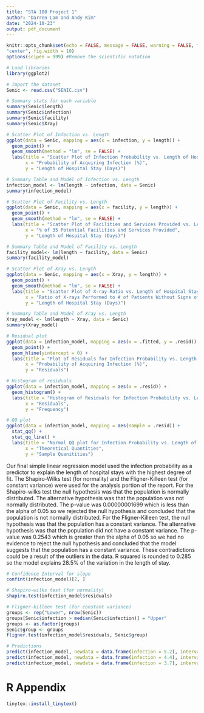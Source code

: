 ```yaml
---
title: "STA 108 Project 1"
author: "Darren Lam and Andy Kim"
date: "2024-10-23"
output: pdf_document
---
```


```r
knitr::opts_chunk$set(echo = FALSE, message = FALSE, warning = FALSE, fig.align =
"center", fig.width = 10)
options(scipen = 999) #Remove the scientific notation

# Load libraries
library(ggplot2)

# Import the dataset
Senic <- read.csv("SENIC.csv")

```

```r
# Summary stats for each variable
summary(Senic$length)
summary(Senic$infection)
summary(Senic$facility)
summary(Senic$Xray)

```

```r
# Scatter Plot of Infection vs. Length
ggplot(data = Senic, mapping = aes(x = infection, y = length)) +
  geom_point() +
  geom_smooth(method = "lm", se = FALSE) +
  labs(title = "Scatter Plot of Infection Probability vs. Length of Hospital Stay",
       x = "Probability of Acquiring Infection (%)",
       y = "Length of Hospital Stay (Days)")

# Summary Table and Model of Infection vs. Length
infection_model <- lm(length ~ infection, data = Senic)
summary(infection_model)

# Scatter Plot of Facility vs. Length
ggplot(data = Senic, mapping = aes(x = facility, y = length)) +
  geom_point() +
  geom_smooth(method = "lm", se = FALSE) +
  labs(title = "Scatter Plot of Facilities and Services Provided vs. Length of Hospital Stay",
       x = "% of 35 Potential Facilities and Services Provided",
       y = "Length of Hospital Stay (Days)")

# Summary Table and Model of Facility vs. Length
facility_model<- lm(length ~ facility, data = Senic)
summary(facility_model)

# Scatter Plot of Xray vs. Length
ggplot(data = Senic, mapping = aes(x = Xray, y = length)) +
  geom_point() +
  geom_smooth(method = "lm", se = FALSE) +
  labs(title = "Scatter Plot of X-ray Ratio vs. Length of Hospital Stay",
       x = "Ratio of X-rays Performed to # of Patients Without Signs of Pneumonia",
       y = "Length of Hospital Stay (Days)")

# Summary Table and Model of Xray vs. Length
Xray_model <- lm(length ~ Xray, data = Senic)
summary(Xray_model)

```

```r
# Residual plot
ggplot(data = infection_model, mapping = aes(x = .fitted, y = .resid)) +
  geom_point() +
  geom_hline(yintercept = 0) +
  labs(title = "Plot of Residuals for Infection Probability vs. Length of Hospital Stay",
       x = "Probability of Acquiring Infection (%)",
       y = "Residuals")

# Histogram of residuals
ggplot(data = infection_model, mapping = aes(x = .resid)) +
  geom_histogram() +
  labs(title = "Histogram of Residuals for Infection Probability vs. Length of Hospital Stay",
       x = "Residuals",
       y = "Frequency")

# QQ plot
ggplot(data = infection_model, mapping = aes(sample = .resid)) +
  stat_qq() +
  stat_qq_line() +
  labs(title = "Normal QQ plot for Infection Probability vs. Length of Hospital Stay",
       x = "Theoretical Quantities",
       y = "Sample Quanitities")

```

Our final simple linear regression model used the infection probability as a predictor to explain the length of hospital stays with the highest degree of fit. The Shapiro-Wilks test (for normality) and the Fligner-Killeen test (for constant variance) were used for the analysis portion of the report. For the Shapiro-wilks test the null hypothesis was that the population is normally distributed. The alternative hypothesis was that the population was not normally distributed. The p-value was 0.00000001699 which is less than the alpha of 0.05 so we rejected the null hypothesis and concluded that the population is not normally distributed. For the Fligner-Killeen test, the null hypothesis was that the population has a constant variance. The alternative hypothesis was that the population did not have a constant variance. The p-value was 0.2543 which is greater than the alpha of 0.05 so we had no evidence to reject the null hypothesis and concluded that the model suggests that the population has a constant variance. These contradictions could be a result of the outliers in the data. R squared is rounded to 0.285 so the model explains 28.5% of the variation in the length of stay. 


```r
# Confidence Interval for slope
confint(infection_model)[2, ]

# Shapiro-wilks test (for normality)
shapiro.test(infection_model$residuals)

# Fligner-killeen test (for constant variance)
groups <- rep("Lower", nrow(Senic))
groups[Senic$infection > median(Senic$infection)] = "Upper"
groups <- as.factor(groups)
Senic$group <- groups
fligner.test(infection_model$residuals, Senic$group)

```

```r
# Predictions
predict(infection_model, newdata = data.frame(infection = 5.2), interval = "confidence")
predict(infection_model, newdata = data.frame(infection = 4.4), interval = "prediction")
predict(infection_model, newdata = data.frame(infection = 3.7), interval = "confidence")

```

# R Appendix
```r
tinytex::install_tinytex()
```